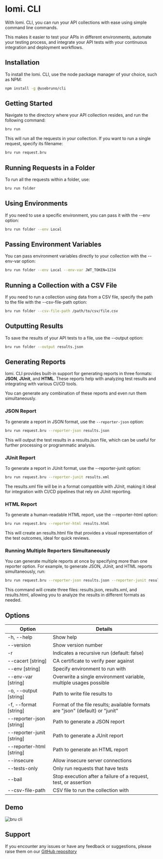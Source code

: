 # lomi. CLI

With lomi. CLI, you can run your API collections with ease using simple command line commands.

This makes it easier to test your APIs in different environments, automate your testing process, and integrate your API tests with your continuous integration and deployment workflows.

## Installation
To install the lomi. CLI, use the node package manager of your choice, such as NPM:
```bash copy
npm install -g @usebruno/cli
```

## Getting Started

Navigate to the directory where your API collection resides, and run the following command:

```bash copy
bru run
```

This will run all the requests in your collection. If you want to run a single request, specify its filename:

```bash copy
bru run request.bru
```

## Running Requests in a Folder
To run all the requests within a folder, use:

```bash copy
bru run folder
```

## Using Environments
If you need to use a specific environment, you can pass it with the --env option:


```bash copy
bru run folder --env Local
```

## Passing Environment Variables
You can pass environment variables directly to your collection with the --env-var option:


```bash copy
bru run folder --env Local --env-var JWT_TOKEN=1234
```

## Running a Collection with a CSV File
If you need to run a collection using data from a CSV file, specify the path to the file with the --csv-file-path option:

```bash copy
bru run folder --csv-file-path /path/to/csv/file.csv
```

## Outputting Results
To save the results of your API tests to a file, use the --output option:


```bash copy
bru run folder --output results.json
```

## Generating Reports

lomi. CLI provides built-in support for generating reports in three formats: **JSON**, **JUnit**, and **HTML**. These reports help with analyzing test results and integrating with various CI/CD tools.

You can generate any combination of these reports and even run them simultaneously.

### JSON Report

To generate a report in JSON format, use the `--reporter-json` option:

```bash copy
bru run request.bru --reporter-json results.json
```

This will output the test results in a results.json file, which can be useful for further processing or programmatic analysis.

### JUnit Report

To generate a report in JUnit format, use the --reporter-junit option:

```bash copy
bru run request.bru --reporter-junit results.xml
```

The results.xml file will be in a format compatible with JUnit, making it ideal for integration with CI/CD pipelines that rely on JUnit reporting.


### HTML Report

To generate a human-readable HTML report, use the --reporter-html option:

```bash copy
bru run request.bru --reporter-html results.html
```

This will create an results.html file that provides a visual representation of the test outcomes, ideal for quick reviews.

### Running Multiple Reporters Simultaneously

You can generate multiple reports at once by specifying more than one reporter option. For example, to generate JSON, JUnit, and HTML reports simultaneously, run:

```bash copy
bru run request.bru --reporter-json results.json --reporter-junit results.xml --reporter-html results.html
```

This command will create three files: results.json, results.xml, and results.html, allowing you to analyze the results in different formats as needed.


## Options
| Option                    | Details                                                                       |
|---------------------------|-------------------------------------------------------------------------------|
| -h, --help                | Show help                                                                     |
| --version                 | Show version number                                                           |
| -r                        | Indicates a recursive run (default: false)                                    |
| --cacert [string]         | CA certificate to verify peer against                                         |
| --env [string]            | Specify environment to run with                                               |
| --env-var [string]        | Overwrite a single environment variable, multiple usages possible             |
| -o, --output [string]     | Path to write file results to                                                 |
| -f, --format [string]     | Format of the file results; available formats are "json" (default) or "junit" |
| --reporter-json [string]  | Path to generate a JSON report                                                |
| --reporter-junit [string] | Path to generate a JUnit report                                               |
| --reporter-html [string]  | Path to generate an HTML report                                               |
| --insecure                | Allow insecure server connections                                             |
| --tests-only              | Only run requests that have tests                                             |
| --bail                    | Stop execution after a failure of a request, test, or assertion               |
| --csv-file-path           | CSV file to run the collection with                                           |

## Demo
![bru cli](/screenshots/cli-demo.webp)

## Support
If you encounter any issues or have any feedback or suggestions, please raise them on our [GitHub repository](https://github.com/lomiafrica/lomi-docs)
